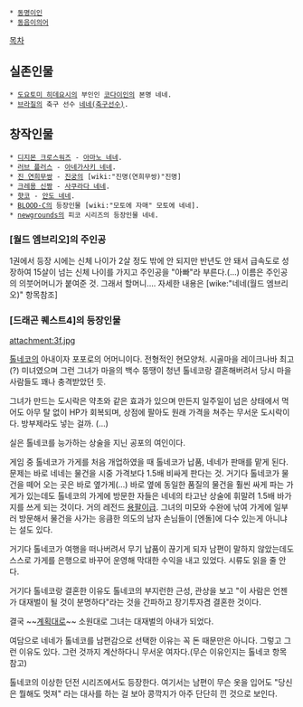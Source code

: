  * [[동명이인]]
 * [[동음이의어]]

[[목차]]
 
== 실존인물 ==
 * [[도요토미 히데요시]]의 부인인 [[코다이인]]의 본명 네네.
 * [[브라질]]의 축구 선수 [[네네(축구선수)]].

== 창작인물 ==
 * [[디지몬 크로스워즈]] - [[아마노 네네]].
 * [[러브 플러스]] - [[아네가사키 네네]].
 * [[진 연희무쌍]] - [[진궁(진 연희무쌍)|진궁]]의 [wiki:"진명(연희무쌍)"진명]
 * [[크레용 신짱]] - [[사쿠라다 네네]].
 * [[햣코]] - [[안도 네네]].
 * [[BLOOD-C]]의 등장인물 [wiki:"모토에 자매" 모토에 네네].
 * [[newgrounds]]의 피코 시리즈의 등장인물 네네.

=== [월드 엠브리오]의 주인공 ===
1권에서 등장 시에는 신체 나이가 2살 정도 밖에 안 되지만 반년도 안 돼서 급속도로 성장하여 15살이 넘는 신체 나이를 가지고 주인공을 "아빠"라 부른다.(…)
이름은 주인공의 의붓어머니가 붙여준 것. 그래서 할머니….
자세한 내용은 [wike:"네네(월드 엠브리오)" 항목참조]

=== [드래곤 퀘스트4]의 등장인물 ===
attachment:3f.jpg

[[톨네코]]의 아내이자 포포로의 어머니이다. 전형적인 현모양처.
시골마을 레이크나바 최고(?) 미녀였으며 그런 그녀가 마을의 백수 뚱땡이 청년 톨네코랑 결혼해버려서 당시 마을 사람들도 꽤나 충격받았던 듯.

그녀가 만드는 도시락은 약초와 같은 효과가 있으며 만든지 일주일이 넘은 상태에서 먹어도 아무 탈 없이 HP가 회복되며, 상점에 팔아도 원래 가격을 쳐주는 무서운 도시락이다. 방부제라도 넣는 걸까. (...)

실은 톨네코를 능가하는 상술을 지닌 공포의 여인이다.

게임 중 톨네코가 가게를 처음 개업하였을 때 톨네코가 납품, 네네가 판매를 맡게 된다. 문제는 바로 네네는 물건을 시중 가격보다 1.5배 비싸게 판다는 것.  거기다 톨네코가 물건을 떼어 오는 곳은 바로 옆가게(...) 바로 옆에 동일한 품질의 물건을 훨씬 싸게 파는 가게가 있는데도 톨네코의 가게에 방문한 자들은 네네의 타고난 상술에 휘말려 1.5배 바가지를 쓰게 되는 것이다. 거의 레전드 [[용팔이]]급. 그녀의 미모와 수완에 낚여 가게에 일부러 방문해서 물건을 사가는 응큼한 의도의 남자 손님들이 [엔돌]에 다수 있는게 아니냐는 설도 있다.

거기다 톨네코가 여행을 떠나버려서 무기 납품이 끊기게 되자 남편이 말하지 않았는데도 스스로 가게를 은행으로 바꾸어 운영해 막대한 수익을 내고 있었다. 시류도 읽을 줄 안다.

거기다 톨네코랑 결혼한 이유도 톨네코의 부지런한 근성, 관상을 보고 "이 사람은 언젠가 대재벌이 될 것이 분명하다"라는 것을 간파하고 장기투자겸 결혼한 것이다. 

결국 ~~[[계획대로]]~~ 소원대로 그녀는 대재벌의 아내가 되었다.

여담으로 네네가 톨네코를 남편감으로 선택한 이유는 꼭 돈 때문만은 아니다. 그렇고 그런 이유도 있다. 그런 것까지 계산하다니 무서운 여자다.(무슨 이유인지는 톨네코 항목 참고)

톨네코의 이상한 던전 시리즈에서도 등장한다. 여기서는 남편이 무슨 옷을 입어도 "당신은 뭘해도 멋져" 라는 대사를 하는 걸 보아 콩깍지가 아주 단단히 낀 것으로 보인다.
